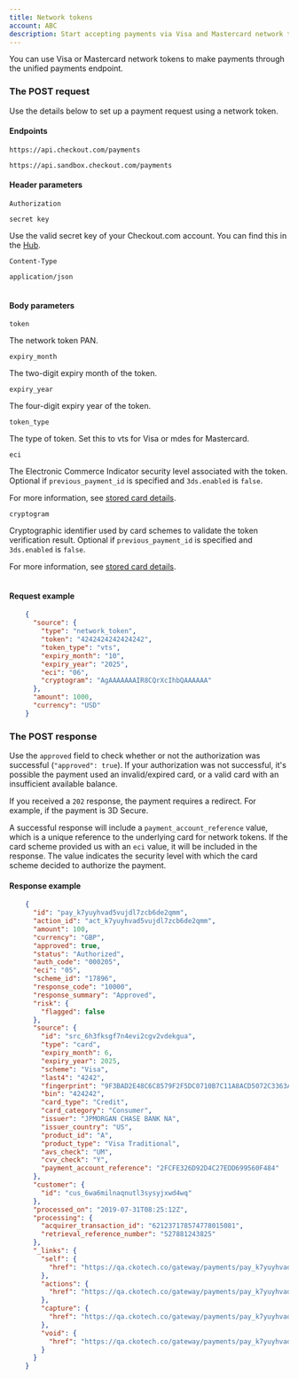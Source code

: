 ```yaml
---
title: Network tokens
account: ABC
description: Start accepting payments via Visa and Mastercard network tokens.
---
```


You can use Visa or Mastercard network tokens to make payments through the unified payments endpoint.


### The POST request

Use the details below to set up a payment request using a network token.

#### Endpoints

<tabs>
<tab title="Live" active>
<LineCodeWrapper type="post">

`https://api.checkout.com/payments`

</LineCodeWrapper>
</tab>
<tab title="SandBox">
<LineCodeWrapper type="post">

`https://api.sandbox.checkout.com/payments`

</LineCodeWrapper>
</tab>
</tabs>

#### Header parameters

<Table>
<TableHead headers={['Header', 'Value']} />
<TableBody>
<TableRow>
<TableCell>

`Authorization`

<TypeTag type="string" />
<StatusTag type="required" />
</TableCell>
<TableCell>

`secret key`

<InfoBox>

Use the valid secret key of your Checkout.com account. You can find this in the [Hub](https://hub.checkout.com/v2).

</InfoBox>
</TableCell>
</TableRow>
<TableRow>
<TableCell>

`Content-Type`

<TypeTag type="object" />
<StatusTag type="required" />
</TableCell>
<TableCell>

`application/json`

</TableCell>
</TableRow>

</TableBody>
</Table>

#### Body parameters

<Table>
<TableHead headers={['Field name', 'Description']} />
<TableBody>
<TableRow>
<TableCell>

`token`

<TypeTag type="string" />
<StatusTag type="required" />
</TableCell>
<TableCell>

The network token PAN.

</TableCell>
</TableRow>
<TableRow>
<TableCell>

`expiry_month`

<TypeTag type="string" />
<StatusTag type="required" />
</TableCell>
<TableCell>

The two-digit expiry month of the token.

</TableCell>
</TableRow>
<TableRow>
<TableCell>

`expiry_year`

<TypeTag type="string" />
<StatusTag type="required" />
</TableCell>
<TableCell>

The four-digit expiry year of the token.

</TableCell>
</TableRow>
<TableRow>
<TableCell>

`token_type`

<TypeTag type="string" />
<StatusTag type="required" />
</TableCell>
<TableCell>

The type of token. Set this to vts for Visa or mdes for Mastercard.

</TableCell>
</TableRow>
<TableRow>
<TableCell>

`eci`

<TypeTag type="string" />
<StatusTag type="required" />
</TableCell>
<TableCell>

The Electronic Commerce Indicator security level associated with the token. Optional if `previous_payment_id` is specified and `3ds.enabled` is `false`.

For more information, see [stored card details](/display/DOCS/Requirements+for+stored+payment+details).

</TableCell>
</TableRow>
<TableRow>
<TableCell>

`cryptogram`

<TypeTag type="string" />
<StatusTag type="required" />
</TableCell>
<TableCell>

Cryptographic identifier used by card schemes to validate the token verification result. Optional if `previous_payment_id` is specified and `3ds.enabled` is `false`.

For more information, see [stored card details](/display/DOCS/Requirements+for+stored+payment+details).

</TableCell>
</TableRow>
</TableBody>
</Table>

#### Request example

```json
    {
      "source": {
        "type": "network_token",
        "token": "4242424242424242",
        "token_type": "vts",
        "expiry_month": "10",
        "expiry_year": "2025",
        "eci": "06",
        "cryptogram": "AgAAAAAAAIR8CQrXcIhbQAAAAAA"
      },
      "amount": 1000,
      "currency": "USD"
    }
```

### The POST response

Use the `approved` field to check whether or not the authorization was successful (`"approved": true`). If your authorization was not successful, it's possible the payment used an invalid/expired card, or a valid card with an insufficient available balance.

If you received a `202` response, the payment requires a redirect. For example, if the payment is 3D Secure.

<TipBox variant="tip">

  A successful response will include a `payment_account_reference` value, which is a unique reference to the underlying card for network tokens. If the card scheme provided us with an `eci` value, it will be included in the response. The value indicates the security level with which the card scheme decided to authorize the payment.

</TipBox>

#### Response example

```json
    {
      "id": "pay_k7yuyhvad5vujdl7zcb6de2qmm",
      "action_id": "act_k7yuyhvad5vujdl7zcb6de2qmm",
      "amount": 100,
      "currency": "GBP",
      "approved": true,
      "status": "Authorized",
      "auth_code": "000205",
      "eci": "05",
      "scheme_id": "17896",
      "response_code": "10000",
      "response_summary": "Approved",
      "risk": {
        "flagged": false
      },
      "source": {
        "id": "src_6h3fksgf7n4evi2cgv2vdekgua",
        "type": "card",
        "expiry_month": 6,
        "expiry_year": 2025,
        "scheme": "Visa",
        "last4": "4242",
        "fingerprint": "9F3BAD2E48C6C8579F2F5DC0710B7C11A8ACD5072C3363A72579A6FB227D64BE",
        "bin": "424242",
        "card_type": "Credit",
        "card_category": "Consumer",
        "issuer": "JPMORGAN CHASE BANK NA",
        "issuer_country": "US",
        "product_id": "A",
        "product_type": "Visa Traditional",
        "avs_check": "UM",
        "cvv_check": "Y",
        "payment_account_reference": "2FCFE326D92D4C27EDD699560F484"
      },
      "customer": {
        "id": "cus_6wa6milnaqnutl3sysyjxwd4wq"
      },
      "processed_on": "2019-07-31T08:25:12Z",
      "processing": {
        "acquirer_transaction_id": "621237178574778015081",
        "retrieval_reference_number": "527881243825"
      },
      "_links": {
        "self": {
          "href": "https://qa.ckotech.co/gateway/payments/pay_k7yuyhvad5vujdl7zcb6de2qmm"
        },
        "actions": {
          "href": "https://qa.ckotech.co/gateway/payments/pay_k7yuyhvad5vujdl7zcb6de2qmm/actions"
        },
        "capture": {
          "href": "https://qa.ckotech.co/gateway/payments/pay_k7yuyhvad5vujdl7zcb6de2qmm/captures"
        },
        "void": {
          "href": "https://qa.ckotech.co/gateway/payments/pay_k7yuyhvad5vujdl7zcb6de2qmm/voids"
        }
      }
    }
```
